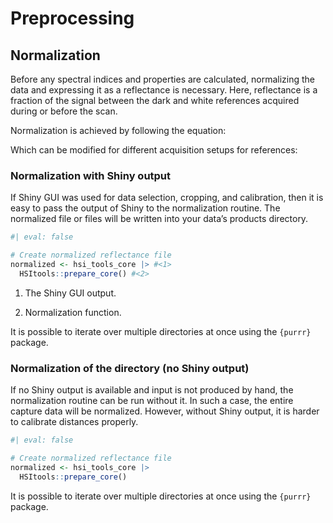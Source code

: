 # Preprocessing

## Normalization

Before any spectral indices and properties are calculated, normalizing the data and expressing it as a reflectance is necessary. Here, reflectance is a fraction of the signal between the dark and white references acquired during or before the scan.

Normalization is achieved by following the equation:

Which can be modified for different acquisition setups for references:

### Normalization with Shiny output

If Shiny GUI was used for data selection, cropping, and calibration, then it is easy to pass the output of Shiny to the normalization routine. The normalized file or files will be written into your data's products directory.

```r
#| eval: false

# Create normalized reflectance file
normalized <- hsi_tools_core |> #<1>
  HSItools::prepare_core() #<2>
```

1.  The Shiny GUI output.

2.  Normalization function.

It is possible to iterate over multiple directories at once using the `{purrr}` package.

### Normalization of the directory (no Shiny output)

If no Shiny output is available and input is not produced by hand, the normalization routine can be run without it. In such a case, the entire capture data will be normalized. However, without Shiny output, it is harder to calibrate distances properly.

```r
#| eval: false

# Create normalized reflectance file
normalized <- hsi_tools_core |>
  HSItools::prepare_core()
```

It is possible to iterate over multiple directories at once using the `{purrr}` package.

